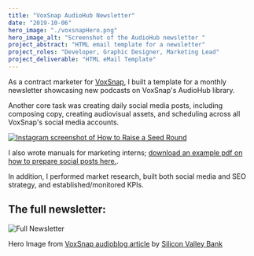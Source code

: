 ```yaml
---
title: "VoxSnap AudioHub Newsletter"
date: "2019-10-06"
hero_image: "./voxsnapHero.png"
hero_image_alt: "Screenshot of the AudioHub newsletter "
project_abstract: "HTML email template for a newsletter"
project_roles: "Developer, Graphic Designer, Marketing Lead"
project_deliverable: "HTML eMail Template"
---
```

As a contract marketer for [VoxSnap](https://voxsnap.com), I built a template for a monthly newsletter showcasing new podcasts on VoxSnap's AudioHub library.

Another core task was creating daily social media posts, including composing copy, creating audiovisual assets, and scheduling across all VoxSnap's social media accounts.

[![Instagram screenshot of How to Raise a Seed Round](../../src/images/voxsnap/seedround.png)](https://www.instagram.com/p/B3pOBn3neQB/)

I also wrote manuals for marketing interns; [download an example pdf on how to prepare social posts here.](https://drive.google.com/file/d/1eh8CO4OpP_HCNa6jNNGQgTXM5DQmq8W9/view?usp=sharing).

In addition, I performed market research, built both social media and SEO strategy, and established/monitored KPIs.

## The full newsletter:

![Full Newsletter](../../src/images/voxsnap/fullNewsletter.png)

Hero Image from [VoxSnap audioblog article](https://article.voxsnap.com/svb/the-startup-metrics-you-need-to-master-first)
by [Silicon Valley Bank](https://www.svb.com)
